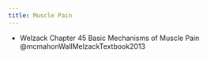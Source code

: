 ```yaml
---
title: Muscle Pain
---
```



:::{.callout-note}

- Welzack Chapter 45 Basic Mechanisms of Muscle Pain @mcmahonWallMelzackTextbook2013 
:::